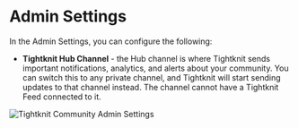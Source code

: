 # Admin Settings

In the Admin Settings, you can configure the following:

- **Tightknit Hub Channel** - the Hub channel is where Tightknit sends important notifications, analytics, and alerts about your community. You can switch this to any private channel, and Tightknit will start sending updates to that channel instead. The channel cannot have a Tightknit Feed connected to it.

![Tightknit Community Admin Settings](/community/admin-settings.png)
